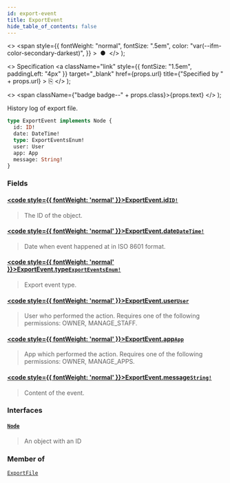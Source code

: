 ```yaml
---
id: export-event
title: ExportEvent
hide_table_of_contents: false
---
```


  <>
    <span
      style={{
        fontWeight: "normal",
        fontSize: ".5em",
        color: "var(--ifm-color-secondary-darkest)",
      }}
    >
      &nbsp;●&nbsp;
    </span>
  </>
);

  <>
    Specification
    <a
      className="link"
      style={{ fontSize: "1.5em", paddingLeft: "4px" }}
      target="\_blank"
      href={props.url}
      title={"Specified by " + props.url}
    >
      ⎘
    </a>
  </>
);

  <>
    <span className={"badge badge--" + props.class}>{props.text}</span>
  </>
);

History log of export file.

```graphql
type ExportEvent implements Node {
  id: ID!
  date: DateTime!
  type: ExportEventsEnum!
  user: User
  app: App
  message: String!
}
```

### Fields

#### [<code style={{ fontWeight: 'normal' }}>ExportEvent.<b>id</b></code>](#)<Bullet />[`ID!`](../../api-reference/scalars/id) <Badge class="secondary" text="non-null"/> <Badge class="secondary" text="scalar"/>

> The ID of the object.

#### [<code style={{ fontWeight: 'normal' }}>ExportEvent.<b>date</b></code>](#)<Bullet />[`DateTime!`](../../api-reference/scalars/date-time) <Badge class="secondary" text="non-null"/> <Badge class="secondary" text="scalar"/>

> Date when event happened at in ISO 8601 format.

#### [<code style={{ fontWeight: 'normal' }}>ExportEvent.<b>type</b></code>](#)<Bullet />[`ExportEventsEnum!`](../../api-reference/enums/export-events-enum) <Badge class="secondary" text="non-null"/> <Badge class="secondary" text="enum"/>

> Export event type.

#### [<code style={{ fontWeight: 'normal' }}>ExportEvent.<b>user</b></code>](#)<Bullet />[`User`](../../api-reference/objects/user) <Badge class="secondary" text="object"/>

> User who performed the action. Requires one of the following permissions: OWNER, MANAGE_STAFF.

#### [<code style={{ fontWeight: 'normal' }}>ExportEvent.<b>app</b></code>](#)<Bullet />[`App`](../../api-reference/objects/app) <Badge class="secondary" text="object"/>

> App which performed the action. Requires one of the following permissions: OWNER, MANAGE_APPS.

#### [<code style={{ fontWeight: 'normal' }}>ExportEvent.<b>message</b></code>](#)<Bullet />[`String!`](../../api-reference/scalars/string) <Badge class="secondary" text="non-null"/> <Badge class="secondary" text="scalar"/>

> Content of the event.

### Interfaces

#### [`Node`](../../api-reference/interfaces/node) <Badge class="secondary" text="interface"/>

> An object with an ID

### Member of

[`ExportFile`](../../api-reference/objects/export-file) <Badge class="secondary" text="object"/>
